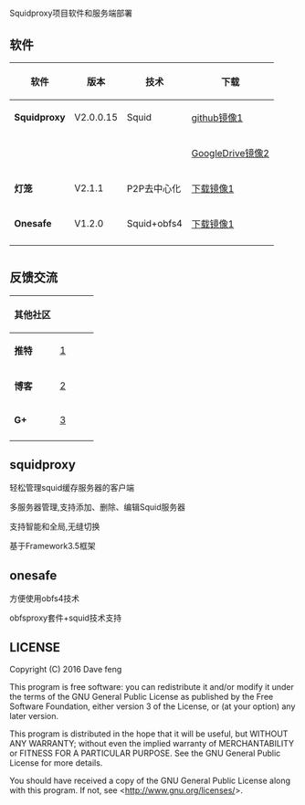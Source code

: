 =  =

Squidproxy项目软件和服务端部署


== 软件 ==

{|
! 软件 !! 版本 !! 技术 !! 下载
|-
| '''Squidproxy''' || V2.0.0.15 || Squid|| [https://github.com/squidproxy/squidproxy/releases/download/V2.0.0.14/squidproxy.exe github镜像1]
|-
| &nbsp; || &nbsp;|| &nbsp; || [https://github.com/squidproxy/squidproxy/releases/download/V2.0.0.14/squidproxy.exe GoogleDrive镜像2]
|-
| '''灯笼''' || V2.1.1 || P2P去中心化 ||  [https://s3.amazonaws.com/lantern/lantern-installer-beta.exe 下载镜像1] 
|-
| '''Onesafe''' || V1.2.0 || Squid+obfs4 ||  [https://github.com/squidproxy/obfs4/releases/download/v1.0.0.1/obfsproxydl.exe 下载镜像1] 
|-
|}

=  =
== 反馈交流 ==
{|
! 其他社区 !! &nbsp; !! &nbsp; !! &nbsp;
|-
| '''推特''' || [https://twitter.com/squidgfw]|| &nbsp; || &nbsp;
|-
| '''博客''' || [http://obfs4.blogspot.com] || &nbsp; || &nbsp;
|-
| '''G+''' || [https://plus.google.com/communities/101513261063592651175] || &nbsp;|| &nbsp;
|-
|}


== squidproxy ==

轻松管理squid缓存服务器的客户端

多服务器管理,支持添加、删除、编辑Squid服务器

支持智能和全局,无缝切换

基于Framework3.5框架

== onesafe ==
方便使用obfs4技术

obfsproxy套件+squid技术支持

== LICENSE ==

Copyright (C) 2016 Dave feng

This program is free software: you can redistribute it and/or modify
it under the terms of the GNU General Public License as published by
the Free Software Foundation, either version 3 of the License, or
(at your option) any later version.

This program is distributed in the hope that it will be useful,
but WITHOUT ANY WARRANTY; without even the implied warranty of
MERCHANTABILITY or FITNESS FOR A PARTICULAR PURPOSE.  See the
GNU General Public License for more details.

You should have received a copy of the GNU General Public License
along with this program. If not, see <http://www.gnu.org/licenses/>.